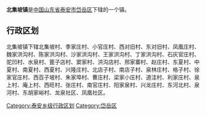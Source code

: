 {{Unreferenced |time=2016-04-24T05:17:58+00:00 }}
'''北集坡镇'''是[[中华人民共和国|中国]][[山东省|山东省]][[泰安市|泰安市]][[岱岳区|岱岳区]]下辖的一个镇。

== 行政区划 ==

北集坡镇下辖北集坡村、季家庄村、小官庄村、西对旧村、东对旧村、凤凰庄村、魏家洪沟村、陈家洪沟村、沙家洪沟村、王家洪沟村、丁家洪沟村、石灰官庄村、驼凹村、水泉村、篦子店村、窦家村、洪沟店村、邢家寨村、赵庄村、东夏村、中夏村、南夏村、西夏村、兴隆庄村、北店子村、南店子村、泉林庄村、格子村、徐家官庄村、西百子坡村、朱家埠村、曹庄村、梁家小庄村、道洼村、利家庄村、泉上村、庵上村、西旺村、张庄村、南官庄村、阳家泉村、兴龙庄村、东河北村、泉河村、东胡家峪村、龙泉社区、凤凰社区。

{{山东小作品}}
{{岱岳区行政区划}}

[[Category:泰安乡级行政区划|Category:泰安乡级行政区划]]
[[Category:岱岳区|Category:岱岳区]]